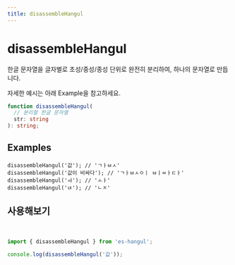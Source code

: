 ```yaml
---
title: disassembleHangul
---
```



# disassembleHangul

한글 문자열을 글자별로 초성/중성/종성 단위로 완전히 분리하여, 하나의 문자열로 만듭니다.

자세한 예시는 아래 Example을 참고하세요.

```typescript
function disassembleHangul(
  // 분리할 한글 문자열
  str: string
): string;
```

## Examples

```tsx
disassembleHangul('값'); // 'ㄱㅏㅂㅅ'
disassembleHangul('값이 비싸다'); // 'ㄱㅏㅂㅅㅇㅣ ㅂㅣㅆㅏㄷㅏ'
disassembleHangul('ㅘ'); // 'ㅗㅏ'
disassembleHangul('ㄵ'); // 'ㄴㅈ'
```

## 사용해보기

<br />

<Sandpack>

```ts index.ts
import { disassembleHangul } from 'es-hangul';

console.log(disassembleHangul('값'));
```

</Sandpack>
